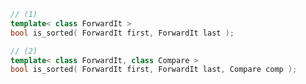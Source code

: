 ```cpp
// (1)
template< class ForwardIt >
bool is_sorted( ForwardIt first, ForwardIt last );

// (2)
template< class ForwardIt, class Compare >
bool is_sorted( ForwardIt first, ForwardIt last, Compare comp );
```

